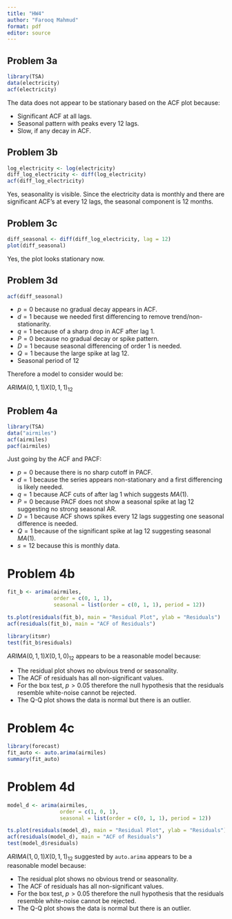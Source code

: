 ```yaml
---
title: "HW4"
author: "Farooq Mahmud"
format: pdf
editor: source
---
```


## Problem 3a


```r
library(TSA)
data(electricity)
acf(electricity)
```
The data does not appear to be stationary based on the ACF plot because:

- Significant ACF at all lags.
- Seasonal pattern with peaks every 12 lags.
- Slow, if any decay in ACF.

## Problem 3b
```r
log_electricity <- log(electricity)
diff_log_electricity <- diff(log_electricity)
acf(diff_log_electricity)
```

Yes, seasonality is visible. Since the electricity data is monthly and there are significant ACF's at every 12 lags, the seasonal component is 12 months.

## Problem 3c
```r
diff_seasonal <- diff(diff_log_electricity, lag = 12)
plot(diff_seasonal)
```
Yes, the plot looks stationary now.

## Problem 3d
```r
acf(diff_seasonal)
```
- $p=0$ because no gradual decay appears in ACF.
- $d=1$ because we needed first differencing to remove trend/non-stationarity.
- $q=1$ because of a sharp drop in ACF after lag 1.
- $P=0$ because no gradual decay or spike pattern.
- $D=1$ because seasonal differencing of order 1 is needed.
- $Q=1$ because the large spike at lag 12.
- Seasonal period of 12

Therefore a model to consider would be:

$ARIMA(0,1,1) X (0,1,1)_{12}$

## Problem 4a

```r
library(TSA)
data("airmiles")
acf(airmiles)
pacf(airmiles)
```
Just going by the ACF and PACF:

- $p=0$ because there is no sharp cutoff in PACF.
- $d=1$ because the series appears non-stationary and a first differencing is likely needed.
- $q=1$ because ACF cuts of after lag 1 which suggests $MA(1)$.
- $P=0$ because PACF does not show a seasonal spike at lag 12 suggesting no strong seasonal AR.
- $D=1$ because ACF shows spikes every 12 lags suggesting one seasonal difference is needed.
- $Q=1$ because of the significant spike at lag 12 suggesting seasonal $MA(1)$.
- $s=12$ because this is monthly data.

# Problem 4b

```r
fit_b <- arima(airmiles, 
               order = c(0, 1, 1), 
               seasonal = list(order = c(0, 1, 1), period = 12))

ts.plot(residuals(fit_b), main = "Residual Plot", ylab = "Residuals")
acf(residuals(fit_b), main = "ACF of Residuals")

library(itsmr)
test(fit_b$residuals)

```
$ARIMA(0,1,1) X (0,1,0)_{12}$ appears to be a reasonable model because:

- The residual plot shows no obvious trend or seasonality.
- The ACF of residuals has all non-significant values.
- For the box test, $p>0.05$ therefore the null hypothesis that the residuals resemble white-noise cannot be rejected.
- The Q-Q plot shows the data is normal but there is an outlier.

# Problem 4c

```r
library(forecast)
fit_auto <- auto.arima(airmiles)
summary(fit_auto)
```
# Problem 4d

```r
model_d <- arima(airmiles, 
                 order = c(1, 0, 1), 
                 seasonal = list(order = c(0, 1, 1), period = 12))

ts.plot(residuals(model_d), main = "Residual Plot", ylab = "Residuals")
acf(residuals(model_d), main = "ACF of Residuals")
test(model_d$residuals)
```
$ARIMA(1,0,1) X (0,1,1)_{12}$ suggested by `auto.arima` appears to be a reasonable model because:

- The residual plot shows no obvious trend or seasonality.
- The ACF of residuals has all non-significant values.
- For the box test, $p>0.05$ therefore the null hypothesis that the residuals resemble white-noise cannot be rejected.
- The Q-Q plot shows the data is normal but there is an outlier.